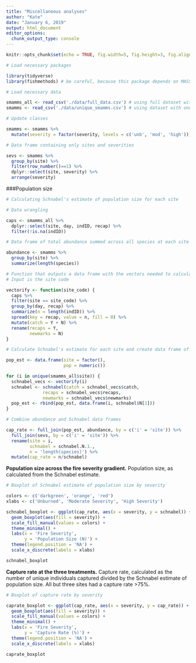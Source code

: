```yaml
---
title: "Miscellaneous analyses"
author: "Kate"
date: "January 6, 2019"
output: html_document
editor_options: 
  chunk_output_type: console
---
```


```r
knitr::opts_chunk$set(echo = TRUE, fig.width=5, fig.height=3, fig.align='center')
```


```r

# Load necessary packages

library(tidyverse)
library(fishmethods) # be careful, because this package depends on MASS and will override the dplyr 'select' function

# Load necessary data

smamms_all <- read_csv('./data/full_data.csv') # using full dataset with one row per capture
smamms <- read_csv('./data/unique_smamms.csv') # using dataset with one row per unique individual

```


```r

# Update classes

smamms <- smamms %>% 
  mutate(severity = factor(severity, levels = c('unb', 'mod', 'high')))

# Data frame containing only sites and severities

sevs <- smamms %>% 
  group_by(site) %>% 
  filter(row_number()==1) %>% 
  dplyr::select(site, severity) %>% 
  arrange(severity)

```

###Population size

```r

# Calculating Schnabel's estimate of population size for each site

# Data wrangling

caps <- smamms_all %>% 
  dplyr::select(site, day, indID, recap) %>% 
  filter(!is.na(indID))

# Data frame of total abundance summed across all species at each site

abundance <- smamms %>% 
  group_by(site) %>% 
  summarize(length(species))

# Function that outputs a data frame with the vectors needed to calculate the Schnabel estimate
# Input is the site code

vectorify <- function(site_code) {
  caps %>% 
  filter(site == site_code) %>% 
  group_by(day, recap) %>% 
  summarize(n = length(indID)) %>% 
  spread(key = recap, value = n, fill = 0) %>% 
  mutate(catch = Y + N) %>% 
  rename(recaps = Y,
         newmarks = N)
}

# Calculate Schnabel's estimate for each site and create data frame of results

pop_est <- data.frame(site = factor(),
                      pop = numeric())

for (i in unique(smamms_all$site)) {
  schnabel_vecs <- vectorify(i)
  schnabel <- schnabel(catch = schnabel_vecs$catch,
              recaps = schnabel_vecs$recaps,
              newmarks = schnabel_vecs$newmarks)
  pop_est <- rbind(pop_est, data.frame(i, schnabel$N[1]))
}

# Combine abundance and Schnabel data frames

cap_rate <- full_join(pop_est, abundance, by = c('i' = 'site')) %>% 
  full_join(sevs, by = c('i' = 'site')) %>% 
  rename(site = i,
         schnabel = schnabel.N.1.,
         n = 'length(species)') %>% 
  mutate(cap_rate = n/schnabel)

```

**Population size across the fire severity gradient.** Population size, as calculated from the Schnabel estimate.

```r

# Boxplot of Schnabel estimate of population size by severity

colors <- c('darkgreen', 'orange', 'red')
xlabs <- c('Unburned', 'Moderate Severity', 'High Severity') 

schnabel_boxplot <- ggplot(cap_rate, aes(x = severity, y = schnabel)) +
  geom_boxplot(aes(fill = severity)) +
  scale_fill_manual(values = colors) +
  theme_minimal() +
  labs(x = 'Fire Severity',
       y = 'Population Size (N)') +
  theme(legend.position = 'NA') +
  scale_x_discrete(labels = xlabs)

schnabel_boxplot

```

**Capture rate at the three treatments.** Capture rate, calculated as the number of unique individuals captured divided by the Schnabel estimate of population size. All but three sites had a capture rate >75%.

```r

# Boxplot of capture rate by severity

caprate_boxplot <- ggplot(cap_rate, aes(x = severity, y = cap_rate)) +
  geom_boxplot(aes(fill = severity)) +
  scale_fill_manual(values = colors) +
  theme_minimal() +
  labs(x = 'Fire Severity',
       y = 'Capture Rate (%)') +
  theme(legend.position = 'NA') +
  scale_x_discrete(labels = xlabs)

caprate_boxplot

```


